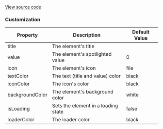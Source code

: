 

[View source code](https://github.com/OMNIALowCode/omnia3-samples/blob/master/webcomponents/web-components/Tile/tile.js)


### Customization
| Property | Description                     | Default Value |
|----------|---------------------------------|---------------|
| title | The element's title |         |
| value | The element's spotlighted value |    0     |
| icon | The element's icon |    file     |
| textColor | The text (title and value) color |    black     |
| iconColor | The icon's color |     black    |
| backgroundColor | The element's background color |    white     |
| isLoading | Sets the element in a loading state  |    false    |
| loaderColor | The loader color |    black     |




<Story id="visualization-tile--default" />
